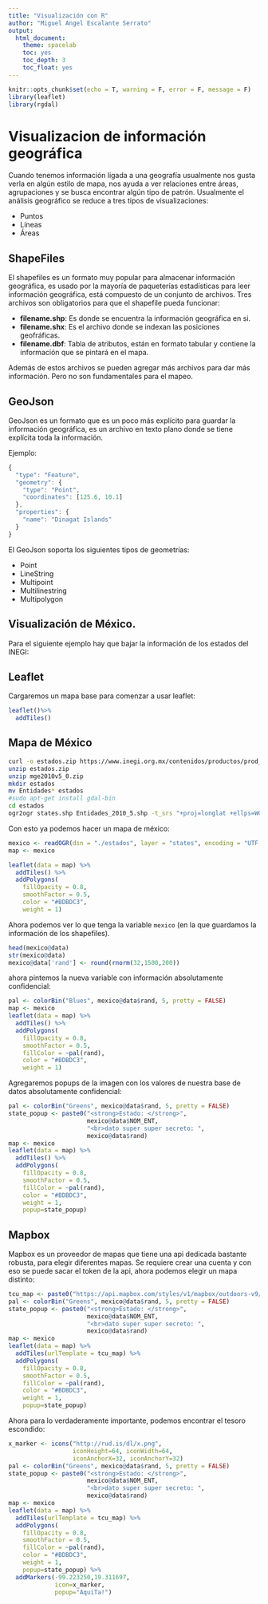 ```yaml
---
title: "Visualización con R"
author: "Miguel Angel Escalante Serrato"
output:
  html_document:
    theme: spacelab
    toc: yes
    toc_depth: 3
    toc_float: yes
---
```


```r
knitr::opts_chunk$set(echo = T, warning = F, error = F, message = F)
library(leaflet)
library(rgdal)
```

# Visualizacion de información geográfica

Cuando tenemos información ligada a una geografía usualmente nos gusta verla en algún estilo de mapa, nos ayuda a ver relaciones entre áreas, agrupaciones y se busca encontrar algún tipo de patrón. Usualmente el análisis geográfico se reduce a tres tipos de visualizaciones: 

- Puntos
- Líneas
- Áreas

## ShapeFiles 

El shapefiles es un formato muy popular para almacenar información geográfica, es usado por la mayoría de paqueterías estadísticas para leer información geográfica, está compuesto de un conjunto de archivos. Tres archivos son obligatorios para que el shapefile pueda funcionar: 

- **filename.shp**: Es donde se encuentra la información geográfica en si. 
- **filename.shx**: Es el archivo donde se indexan las posiciones geofráficas. 
- **filename.dbf**: Tabla de atributos, están en formato tabular y contiene la información que se pintará en el mapa. 

Además de estos archivos se pueden agregar más archivos para dar más información. Pero no son fundamentales para el mapeo. 

## GeoJson

GeoJson es un formato que es un poco más explícito para guardar la información geográfica, es un archivo en texto plano donde se tiene explícita toda la información. 

Ejemplo:

```js
{
  "type": "Feature",
  "geometry": {
    "type": "Point",
    "coordinates": [125.6, 10.1]
  },
  "properties": {
    "name": "Dinagat Islands"
  }
}
```
El GeoJson soporta  los siguientes tipos de geometrías:

- Point
- LineString
- Multipoint
- Multilinestring
- Multipolygon

## Visualización de México. 

Para el siguiente ejemplo hay que bajar la información de los estados del INEGI: 

## Leaflet

Cargaremos un mapa base para comenzar a usar leaflet: 

```r
leaflet()%>%
  addTiles()
```

## Mapa de México


```bash
curl -o estados.zip https://www.inegi.org.mx/contenidos/productos/prod_serv/contenidos/espanol/bvinegi/productos/geografia/marc_geo/702825292812_s.zip
unzip estados.zip
unzip mge2010v5_0.zip
mkdir estados
mv Entidades* estados
#sudo apt-get install gdal-bin
cd estados
ogr2ogr states.shp Entidades_2010_5.shp -t_srs "+proj=longlat +ellps=WGS84 +no_defs +towgs84=0,0,0"
```

Con esto ya podemos hacer un mapa de méxico: 
```r
mexico <- readOGR(dsn = "./estados", layer = "states", encoding = "UTF-8")
map <- mexico
```

```r
leaflet(data = map) %>%
  addTiles() %>%
  addPolygons(
    fillOpacity = 0.8, 
    smoothFactor = 0.5,
    color = "#BDBDC3", 
    weight = 1)
```

Ahora podemos ver lo que tenga la variable `mexico` (en la que guardamos la información de los shapefiles).

```r

head(mexico@data)
str(mexico@data)
mexico@data['rand'] <- round(rnorm(32,1500,200))
```

ahora pintemos la nueva variable con información absolutamente confidencial: 

```r
pal <- colorBin("Blues", mexico@data$rand, 5, pretty = FALSE)
map <- mexico
leaflet(data = map) %>%
  addTiles() %>%
  addPolygons(
    fillOpacity = 0.8, 
    smoothFactor = 0.5,
    fillColor = ~pal(rand),
    color = "#BDBDC3", 
    weight = 1)
```

Agregaremos popups de la imagen con los valores de nuestra base de datos absolutamente confidencial: 


```r
pal <- colorBin("Greens", mexico@data$rand, 5, pretty = FALSE)
state_popup <- paste0("<strong>Estado: </strong>", 
                      mexico@data$NOM_ENT, 
                      "<br>dato super super secreto: ", 
                      mexico@data$rand)
map <- mexico
leaflet(data = map) %>%
  addTiles() %>%
  addPolygons(
    fillOpacity = 0.8, 
    smoothFactor = 0.5,
    fillColor = ~pal(rand),
    color = "#BDBDC3", 
    weight = 1, 
    popup=state_popup)
```

## Mapbox 

Mapbox es un proveedor de mapas que tiene una api dedicada bastante robusta, para elegir diferentes mapas. Se requiere crear una cuenta y con eso se puede sacar el token de la api, ahora podemos elegir un mapa distinto: 


```r
tcu_map <- paste0("https://api.mapbox.com/styles/v1/mapbox/outdoors-v9/tiles/256/{z}/{x}/{y}?access_token=",Sys.getenv("MAPBOX_TOKEN"))
pal <- colorBin("Greens", mexico@data$rand, 5, pretty = FALSE)
state_popup <- paste0("<strong>Estado: </strong>", 
                      mexico@data$NOM_ENT, 
                      "<br>dato super super secreto: ", 
                      mexico@data$rand)
map <- mexico
leaflet(data = map) %>%
  addTiles(urlTemplate = tcu_map) %>%
  addPolygons(
    fillOpacity = 0.8, 
    smoothFactor = 0.5,
    fillColor = ~pal(rand),
    color = "#BDBDC3", 
    weight = 1, 
    popup=state_popup)
```


Ahora para lo verdaderamente importante, podemos encontrar el tesoro escondido:


                  

```r
x_marker <- icons("http://rud.is/dl/x.png",
                  iconHeight=64, iconWidth=64,
                  iconAnchorX=32, iconAnchorY=32)
pal <- colorBin("Greens", mexico@data$rand, 5, pretty = FALSE)
state_popup <- paste0("<strong>Estado: </strong>", 
                      mexico@data$NOM_ENT, 
                      "<br>dato super super secreto: ", 
                      mexico@data$rand)
map <- mexico
leaflet(data = map) %>%
  addTiles(urlTemplate = tcu_map) %>%
  addPolygons(
    fillOpacity = 0.8, 
    smoothFactor = 0.5,
    fillColor = ~pal(rand),
    color = "#BDBDC3", 
    weight = 1, 
    popup=state_popup) %>% 
  addMarkers(-99.223250,19.311697, 
             icon=x_marker, 
             popup="AquiTa!")

```
